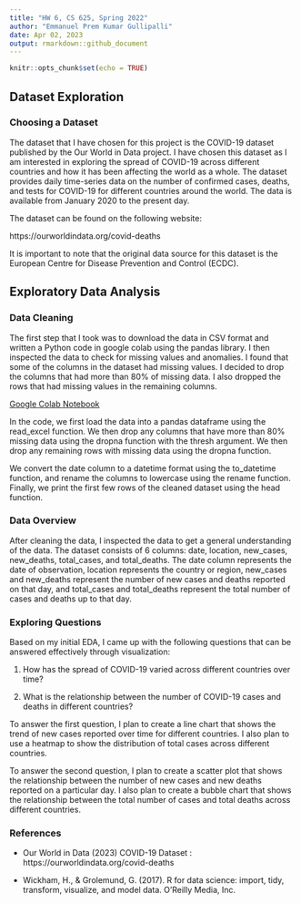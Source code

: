 ```yaml
---
title: "HW 6, CS 625, Spring 2022"
author: "Emmanuel Prem Kumar Gullipalli"
date: Apr 02, 2023
output: rmarkdown::github_document
---
```


```r
knitr::opts_chunk$set(echo = TRUE)
```

## Dataset Exploration

### Choosing a Dataset

The dataset that I have chosen for this project is the COVID-19 dataset published by the Our World in Data project. I have chosen this dataset as I am interested in exploring the spread of COVID-19 across different countries and how it has been affecting the world as a whole. The dataset provides daily time-series data on the number of confirmed cases, deaths, and tests for COVID-19 for different countries around the world. The data is available from January 2020 to the present day.

The dataset can be found on the following website:

https://ourworldindata.org/covid-deaths

It is important to note that the original data source for this dataset is the European Centre for Disease Prevention and Control (ECDC).

## Exploratory Data Analysis

### Data Cleaning

The first step that I took was to download the data in CSV format and written a Python code in google colab using the pandas library. I then inspected the data to check for missing values and anomalies. I found that some of the columns in the dataset had missing values. I decided to drop the columns that had more than 80% of missing data. I also dropped the rows that had missing values in the remaining columns.

[Google Colab Notebook](https://colab.research.google.com/drive/1kOnmecencUyBqRTVCb8Z3aLSdSeiNAPa?usp=sharing)

In the code, we first load the data into a pandas dataframe using the read_excel function. We then drop any columns that have more than 80% missing data using the dropna function with the thresh argument. We then drop any remaining rows with missing data using the dropna function.

We convert the date column to a datetime format using the to_datetime function, and rename the columns to lowercase using the rename function. Finally, we print the first few rows of the cleaned dataset using the head function.


### Data Overview

After cleaning the data, I inspected the data to get a general understanding of the data. The dataset consists of 6 columns: date, location, new_cases, new_deaths, total_cases, and total_deaths. The date column represents the date of observation, location represents the country or region, new_cases and new_deaths represent the number of new cases and deaths reported on that day, and total_cases and total_deaths represent the total number of cases and deaths up to that day.

### Exploring Questions

Based on my initial EDA, I came up with the following questions that can be answered effectively through visualization:

1. How has the spread of COVID-19 varied across different countries over time?

2. What is the relationship between the number of COVID-19 cases and deaths in different countries?

To answer the first question, I plan to create a line chart that shows the trend of new cases reported over time for different countries. I also plan to use a heatmap to show the distribution of total cases across different countries.

To answer the second question, I plan to create a scatter plot that shows the relationship between the number of new cases and new deaths reported on a particular day. I also plan to create a bubble chart that shows the relationship between the total number of cases and total deaths across different countries.

### References

* Our World in Data (2023) COVID-19 Dataset : https://ourworldindata.org/covid-deaths

* Wickham, H., & Grolemund, G. (2017). R for data science: import, tidy, transform, visualize, and model data. O'Reilly Media, Inc.